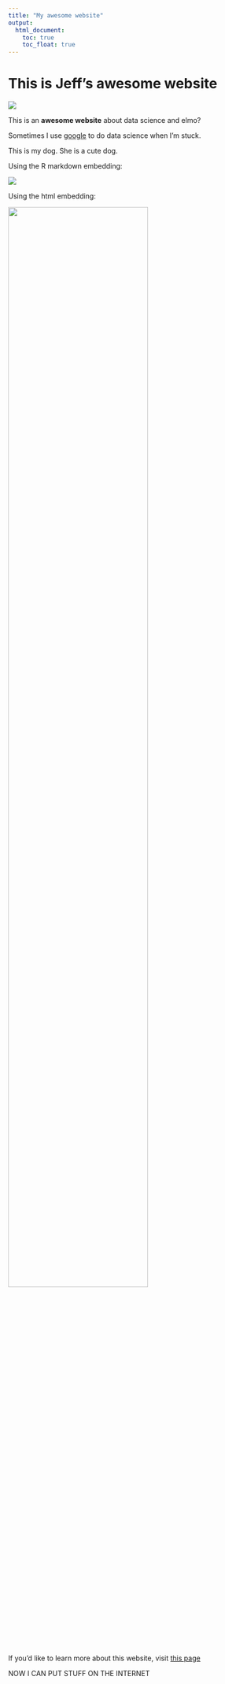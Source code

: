 ```yaml
---
title: "My awesome website"
output: 
  html_document:
    toc: true
    toc_float: true
---
```


# This is Jeff's awesome website

![](https://media.giphy.com/media/drXGoW1iudhKw/giphy.gif)

This is an **awesome website** about data science and elmo? 

Sometimes I use [google](https://www.google.com/?client=safari) to do data science when I'm stuck. 


This is my dog. She is a cute dog. 

Using the R markdown embedding: 

![](images/HUN_6587.jpg)

Using the html embedding: 

<img src="images/HUN_6587.jpg" style="width:75%">


If you'd like to learn more about this website, visit [this page](about.html)


NOW I CAN PUT STUFF ON THE INTERNET
